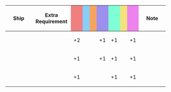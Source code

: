 {|class="wikitable" style="width:100%; text-align: center; vertical-align: middle;"
|-
! style="width: 20%;" | Ship
! style="width: 25%;" | Extra Requirement
! style="width: 5%; background-color: lightcoral;" | {{Firepower}}
! style="width: 5%; background-color: lightskyblue;" | {{Torpedo}}
! style="width: 5%; background-color: sandybrown;" | {{AA}}
! style="width: 5%; background-color: #9C8FEE;" | {{ASW}}
! style="width: 5%; background-color: #7fffd4;" | {{LOS}}
! style="width: 5%; background-color: #F2E279;" | {{Armor}}
! style="width: 5%; background-color: violet;" | {{Evasion}}
! style="width: 20%;" | Note
|-
! {{ShipLink|Gotland}}
| style="text-align:left;" |
| +2 || || || +1 || +1 || || +1
| style="text-align:left;" |
|-
! {{ShipLink|Commandant Teste}}
| style="text-align:left;" |
| +1 || || || +1 || +1 || || +1
| style="text-align:left;" |
|-
! {{ShipLink|Kamoi}}<br />{{ShipLink|Mizuho}}
| style="text-align:left;" |
| +1 || || ||  || +1 || || +1
| style="text-align:left;" |
|}
